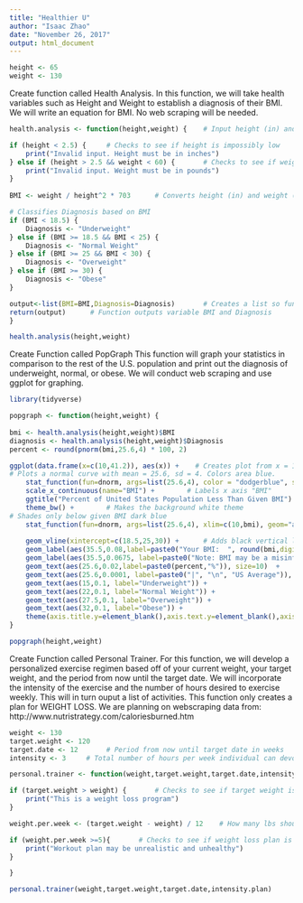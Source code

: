 ```yaml
---
title: "Healthier U"
author: "Isaac Zhao"
date: "November 26, 2017"
output: html_document
---
```


```r
height <- 65
weight <- 130
```

Create function called Health Analysis. In this function, we will take health variables such as Height and Weight to establish a diagnosis of their BMI. We will write an equation for BMI. No web scraping will be needed.
```r
health.analysis <- function(height,weight) {    # Input height (in) and weight (lb) into function

if (height < 2.5) {     # Checks to see if height is impossibly low
    print("Invalid input. Height must be in inches")
} else if (height > 2.5 && weight < 60) {       # Checks to see if weight is impossibly low
    print("Invalid input. Weight must be in pounds")
}
    
BMI <- weight / height^2 * 703      # Converts height (in) and weight (lb) into BMI

# Classifies Diagnosis based on BMI 
if (BMI < 18.5) {
    Diagnosis <- "Underweight"
} else if (BMI >= 18.5 && BMI < 25) {
    Diagnosis <- "Normal Weight"
} else if (BMI >= 25 && BMI < 30) {
    Diagnosis <- "Overweight"
} else if (BMI >= 30) {
    Diagnosis <- "Obese"
}

output<-list(BMI=BMI,Diagnosis=Diagnosis)       # Creates a list so function can return two variables
return(output)      # Function outputs variable BMI and Diagnosis
}

health.analysis(height,weight)
```


Create Function called PopGraph This function will graph your statistics in comparison to the rest of the U.S. population and print out the diagnosis of underweight, normal, or obese. We will conduct web scraping and use ggplot for graphing.
```r
library(tidyverse)

popgraph <- function(height,weight) {
    
bmi <- health.analysis(height,weight)$BMI
diagnosis <- health.analysis(height,weight)$Diagnosis
percent <- round(pnorm(bmi,25.6,4) * 100, 2)

ggplot(data.frame(x=c(10,41.2)), aes(x)) +    # Creates plot from x = 10.6 to 40.6
# Plots a normal curve with mean = 25.6, sd = 4. Colors area blue.
    stat_function(fun=dnorm, args=list(25.6,4), color = "dodgerblue", size = 2, geom="area", fill="cadetblue1", alpha = 0.4) +     
    scale_x_continuous(name="BMI") +        # Labels x axis "BMI"
    ggtitle("Percent of United States Population Less Than Given BMI") +   # Adds a graph title
    theme_bw() +        # Makes the background white theme
# Shades only below given BMI dark blue
    stat_function(fun=dnorm, args=list(25.6,4), xlim=c(10,bmi), geom="area", fill="cadetblue3", alpha = 0.7) +   
    
    geom_vline(xintercept=c(18.5,25,30)) +      # Adds black vertical lines in desired locations
    geom_label(aes(35.5,0.08,label=paste0("Your BMI:  ", round(bmi,digits=1), "\n", "Diagnosis:  ", diagnosis)), size=4.3)  +    # prints rounded BMI to 1 decimal and Diagnosis on top right 
    geom_label(aes(35.5,0.0675, label=paste0("Note: BMI may be a misinformative measure", "\n", " of health as it doesn't take into account", "\n", " for muscle mass or body shape.")), color="red", size=2.3) +
    geom_text(aes(25.6,0.02,label=paste0(percent,"%")), size=10)  +     # Adds % label in middle of graph
    geom_text(aes(25.6,0.0001, label=paste0("|", "\n", "US Average")), color="green") +  # Adds average tick mark
    geom_text(aes(15,0.1, label="Underweight")) +
    geom_text(aes(22,0.1, label="Normal Weight")) +
    geom_text(aes(27.5,0.1, label="Overweight")) +
    geom_text(aes(32,0.1, label="Obese")) +
    theme(axis.title.y=element_blank(),axis.text.y=element_blank(),axis.ticks.y=element_blank())    # Removes y axis information
}

popgraph(height,weight)
```


Create Function called Personal Trainer. For this function, we will develop a personalized exercise regimen based off of your current weight, your target weight, and the period from now until the target date. We will incorporate the intensity of the exercise and the number of hours desired to exercise weekly. This will in turn ouput a list of activities. This function only creates a plan for WEIGHT LOSS. We are planning on webscraping data from: http://www.nutristrategy.com/caloriesburned.htm
```r
weight <- 130
target.weight <- 120
target.date <- 12       # Period from now until target date in weeks
intensity <- 3     # Total number of hours per week individual can devote to weight loss program

personal.trainer <- function(weight,target.weight,target.date,intensity.plan) {

if (target.weight > weight) {       # Checks to see if target weight is less than current weight
    print("This is a weight loss program")
}

weight.per.week <- (target.weight - weight) / 12    # How many lbs should be lost per week on average

if (weight.per.week >=5){       # Checks to see if weight loss plan is too extreme
    print("Workout plan may be unrealistic and unhealthy")
}

}

personal.trainer(weight,target.weight,target.date,intensity.plan)
```

